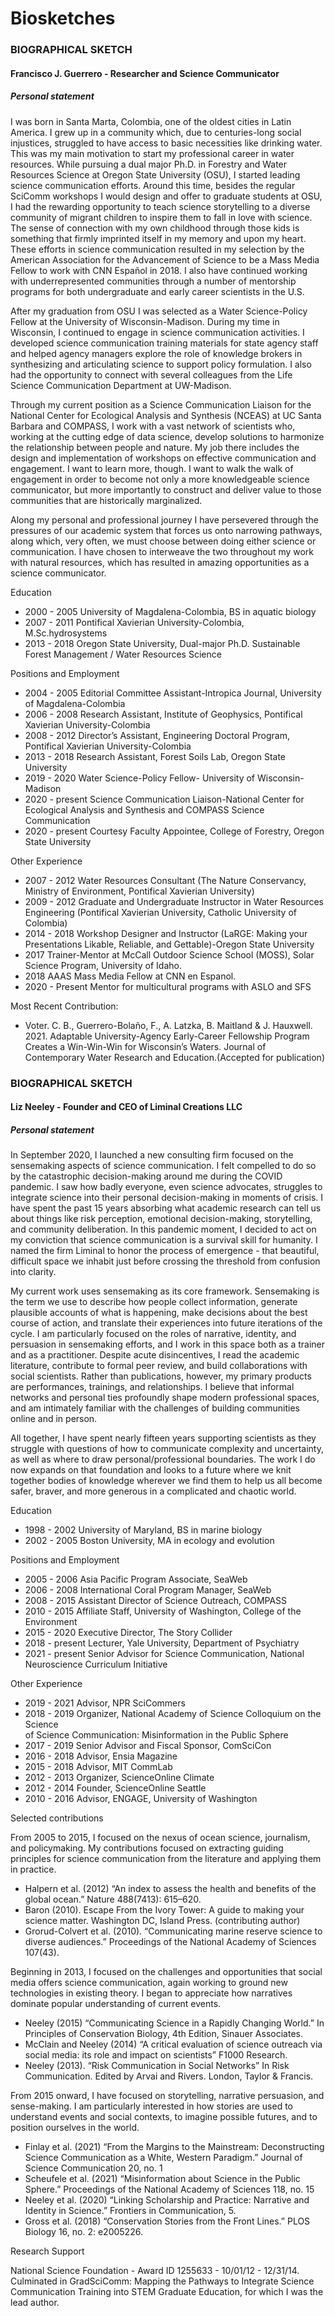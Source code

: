 # Biosketches {#biosketches}

### BIOGRAPHICAL SKETCH
#### Francisco J. Guerrero - Researcher and Science Communicator
##### Personal statement
I was born in Santa Marta, Colombia, one of the oldest cities in Latin America. I grew up in a community which, due to centuries-long social injustices, struggled to have access to basic necessities like drinking water. This was my main motivation to start my professional career in water resources. While pursuing a dual major Ph.D. in Forestry and Water Resources Science at Oregon State University (OSU), I started leading science communication efforts. Around this time, besides the regular SciComm workshops I would design and offer to graduate students at OSU, I had the rewarding opportunity to teach science storytelling to a diverse community of migrant children to inspire them to fall in love with science. The sense of connection with my own childhood through those kids is something that firmly imprinted itself in my memory and upon my heart.  These efforts in science communication resulted in my selection by the American Association for the Advancement of Science to be a Mass Media Fellow to work with CNN Español in 2018.  I also have continued working with underrepresented communities through a number of mentorship programs for both undergraduate and early career scientists in the U.S.
 
After my graduation from OSU I was selected as a Water Science-Policy Fellow at the University of Wisconsin-Madison. During my time in Wisconsin, I continued to engage in science communication activities. I developed science communication training materials for state agency staff and helped agency managers explore the role of knowledge brokers in synthesizing and articulating science to support policy formulation. I also had the opportunity to connect with several colleagues from the Life Science Communication Department at UW-Madison. 
 
Through my current position as a Science Communication Liaison for the National Center for Ecological Analysis and Synthesis (NCEAS) at UC Santa Barbara and COMPASS, I work with a vast network of scientists who, working at the cutting edge of data science, develop solutions to harmonize the relationship between people and nature. My job there includes the design and implementation of workshops on effective communication and engagement. I want to learn more, though. I want to walk the walk of engagement in order to become not only a more knowledgeable science communicator, but more importantly to construct and deliver value to those communities that are historically marginalized. 

Along my personal and professional journey I have persevered through the pressures of our academic system that forces us onto narrowing pathways, along which, very often, we must choose between doing either science or communication. I have chosen to interweave the two throughout my work with natural resources, which has resulted in amazing opportunities as a science communicator.

Education

* 2000 - 2005	University of Magdalena-Colombia, BS in aquatic biology
* 2007 - 2011	Pontifical Xavierian University-Colombia, M.Sc.hydrosystems
* 2013 - 2018 Oregon State University, Dual-major Ph.D. Sustainable Forest Management / Water Resources Science

Positions and Employment

* 2004 - 2005	Editorial Committee Assistant-Intropica Journal, University of Magdalena-Colombia
* 2006 - 2008	Research Assistant, Institute of Geophysics, Pontifical Xavierian University-Colombia
* 2008 - 2012	Director's Assistant, Engineering Doctoral Program, Pontifical Xavierian University-Colombia
* 2013 - 2018	Research Assistant, Forest Soils Lab, Oregon State University
* 2019 - 2020	Water Science-Policy Fellow- University of Wisconsin-Madison
* 2020 - present	Science Communication Liaison-National Center for Ecological Analysis and Synthesis and COMPASS Science Communication
* 2020 - present Courtesy Faculty Appointee, College of Forestry, Oregon State University

Other Experience

* 2007 - 2012 Water Resources Consultant (The Nature Conservancy, Ministry of Environment, Pontifical Xavierian University)
* 2009 - 2012 Graduate and Undergraduate Instructor in Water Resources Engineering (Pontifical Xavierian University, Catholic University of Colombia)
* 2014 - 2018 Workshop Designer and Instructor (LaRGE: Making your Presentations Likable, Reliable, and Gettable)-Oregon State University
* 2017        Trainer-Mentor at McCall Outdoor Science School (MOSS), Solar Science Program, University of Idaho.
* 2018        AAAS Mass Media Fellow at CNN en Espanol. 
* 2020 - Present Mentor for multicultural programs with ASLO and SFS

Most Recent Contribution: 

* Voter. C. B., Guerrero-Bolaño, F., A. Latzka, B. Maitland & J. Hauxwell. 2021. Adaptable University-Agency Early-Career Fellowship Program Creates a Win-Win-Win for Wisconsin’s Waters. Journal of Contemporary Water Research and Education.(Accepted for publication)

### BIOGRAPHICAL SKETCH
#### Liz Neeley - Founder and CEO of Liminal Creations LLC
##### Personal statement
In September 2020, I launched a new consulting firm focused on the sensemaking aspects of science communication. I felt compelled to do so by the catastrophic decision-making around me during the COVID pandemic. I saw how badly everyone, even science advocates, struggles to integrate science into their personal decision-making in moments of crisis. I have spent the past 15 years absorbing what academic research can tell us about things like risk perception, emotional decision-making, storytelling, and community deliberation. In this pandemic moment, I decided to act on my conviction that science communication is a survival skill for humanity. I named the firm Liminal to honor the process of emergence - that beautiful, difficult space we inhabit just before crossing the threshold from confusion into clarity. 
				
My current work uses sensemaking as its core framework. Sensemaking is the term we use to describe how people collect information, generate plausible accounts of what is happening, make decisions about the best course of action, and translate their experiences into future iterations of the cycle. I am particularly focused on the roles of narrative, identity, and persuasion in sensemaking efforts, and I work in this space both as a trainer and as a practitioner. Despite acute disincentives, I read the academic literature, contribute to formal peer review, and build collaborations with social scientists. Rather than publications, however, my primary products are performances, trainings, and relationships. I believe that informal networks and personal ties profoundly shape modern professional spaces, and am intimately familiar with the challenges of building communities online and in person.

All together, I have spent nearly fifteen years supporting scientists as they struggle with questions of how to communicate complexity and uncertainty, as well as where to draw personal/professional boundaries. The work I do now expands on that foundation and looks to a future where we knit together bodies of knowledge wherever we find them to help us all become safer, braver, and more generous in a complicated and chaotic world. 
 
Education

* 1998 - 2002	University of Maryland, BS in marine biology
* 2002 - 2005	Boston University, MA in ecology and evolution

Positions and Employment

* 2005 - 2006	Asia Pacific Program Associate, SeaWeb
* 2006 - 2008	International Coral Program Manager, SeaWeb
* 2008 - 2015	Assistant Director of Science Outreach, COMPASS
* 2010 - 2015	Affiliate Staff, University of Washington, College of the Environment
* 2015 - 2020	Executive Director, The Story Collider
* 2018 - present	Lecturer, Yale University, Department of Psychiatry
* 2021 - present	Senior Advisor for Science Communication, National Neuroscience Curriculum Initiative 

Other Experience 

* 2019 - 2021 Advisor, NPR SciCommers
* 2018 - 2019 Organizer, National Academy of Science Colloquium on the Science 	
	of Science Communication: Misinformation in the Public Sphere
* 2017 - 2019 Senior Advisor and Fiscal Sponsor, ComSciCon
* 2016 - 2018 Advisor, Ensia Magazine
* 2015 - 2018 Advisor, MIT CommLab
* 2012 - 2013	Organizer, ScienceOnline Climate
* 2012 - 2014 Founder, ScienceOnline Seattle
* 2010 - 2016 Advisor, ENGAGE, University of Washington

Selected contributions 

From 2005 to 2015, I focused on the nexus of ocean science, journalism, and policymaking. My contributions focused on extracting guiding principles for science communication from the literature and applying them in practice.

* Halpern et al. (2012) “An index to assess the health and benefits of the global ocean.” Nature 488(7413): 615–620.
* Baron (2010). Escape From the Ivory Tower: A guide to making your science matter. Washington DC, Island Press. (contributing author)
* Grorud-Colvert et al. (2010). “Communicating marine reserve science to diverse audiences.” Proceedings of the National Academy of Sciences 107(43).

Beginning in 2013, I focused on the challenges and opportunities that social media offers science communication, again working to ground new technologies in existing theory. I began to appreciate how narratives dominate popular understanding of current events.

* Neeley (2015) “Communicating Science in a Rapidly Changing World.” In Principles of Conservation Biology, 4th Edition, Sinauer Associates.
* McClain and Neeley (2014) “A critical evaluation of science outreach via social media: its role and impact on scientists” F1000 Research.
* Neeley (2013). “Risk Communication in Social Networks” In Risk Communication. Edited by Arvai and Rivers. London, Taylor & Francis.

From 2015 onward, I have focused on storytelling, narrative persuasion, and sense-making. I am particularly interested in how stories are used to understand events and social contexts, to imagine possible futures, and to position ourselves in the world. 

* Finlay et al. (2021) “From the Margins to the Mainstream: Deconstructing Science Communication as a White, Western Paradigm.” Journal of Science Communication 20, no. 1 
* Scheufele et al. (2021) “Misinformation about Science in the Public Sphere.” Proceedings of the National Academy of Sciences 118, no. 15
* Neeley et al. (2020) “Linking Scholarship and Practice: Narrative and Identity in Science.” Frontiers in Communication, 5.
* Gross et al. (2018) “Conservation Stories from the Front Lines.” PLOS Biology 16, no. 2: e2005226.

Research Support

National Science Foundation - Award ID 1255633 - 10/01/12 - 12/31/14. Culminated in GradSciComm: Mapping the Pathways to Integrate Science Communication Training into STEM Graduate Education, for which I was the lead author. 